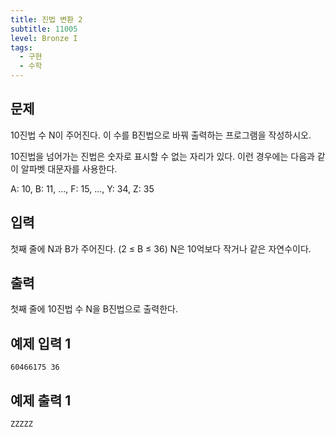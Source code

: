 ```yaml
---
title: 진법 변환 2
subtitle: 11005
level: Bronze I
tags:
  - 구현
  - 수학
---
```


## 문제

10진법 수 N이 주어진다. 이 수를 B진법으로 바꿔 출력하는 프로그램을 작성하시오.

10진법을 넘어가는 진법은 숫자로 표시할 수 없는 자리가 있다. 이런 경우에는 다음과 같이 알파벳 대문자를 사용한다.

A: 10, B: 11, ..., F: 15, ..., Y: 34, Z: 35

## 입력

첫째 줄에 N과 B가 주어진다. (2 ≤ B ≤ 36) N은 10억보다 작거나 같은 자연수이다.

## 출력

첫째 줄에 10진법 수 N을 B진법으로 출력한다.

## 예제 입력 1

```
60466175 36
```

## 예제 출력 1

```
ZZZZZ
```
